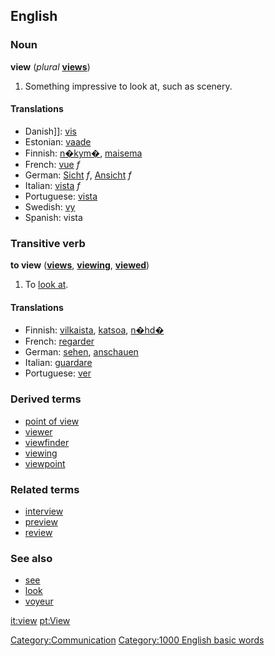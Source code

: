 ==English==

{{rank|late|bed|living|531|view|although|knowledge|hath}}

===Noun===
'''view'''  (''plural'' '''[[views]]''')
#Something impressive to look at, such as scenery.

====Translations====
*Danish]]: [[vis]]
*Estonian: [[vaade]]
*Finnish: [[n�kym�]], [[maisema]]
*French: [[vue]] ''f''
*German: [[Sicht]] ''f'', [[Ansicht]] ''f''
*Italian: [[veduta#Italian|vista]] ''f''
*Portuguese: [[vista]]
*Swedish: [[vy]]
*Spanish: vista

===Transitive verb===
'''to view'''  ('''[[views]]''', '''[[viewing]]''', '''[[viewed]]''')

#To [[look at]].

====Translations====
*Finnish: [[vilkaista]], [[katsoa]], [[n�hd�]]
*French: [[regarder]]
*German: [[sehen]], [[anschauen]]
*Italian: [[guardare]]
*Portuguese: [[ver]]

===Derived terms===
*[[point of view]]
*[[viewer]]
*[[viewfinder]]
*[[viewing]]<!--noun, as in "a viewing of a property"-->
*[[viewpoint]]

===Related terms===
*[[interview]]
*[[preview]]
*[[review]]

===See also===
*[[see]]
*[[look]]
*[[voyeur]]

[[Category:Communication]]

[[Category:1000 English basic words]]

[[it:view]]
[[pt:View]]